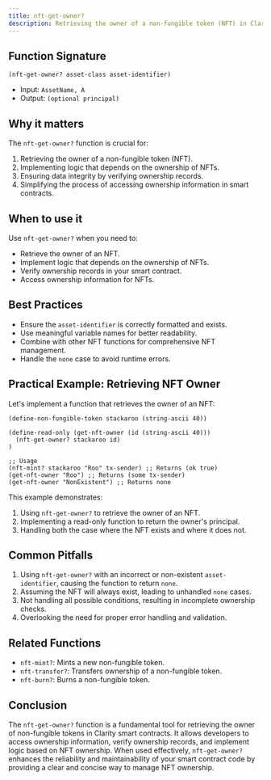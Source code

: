 ```yaml
---
title: nft-get-owner?
description: Retrieving the owner of a non-fungible token (NFT) in Clarity smart contracts.
---
```


## Function Signature

```clarity
(nft-get-owner? asset-class asset-identifier)
```

- Input: `AssetName, A`
- Output: `(optional principal)`

## Why it matters

The `nft-get-owner?` function is crucial for:

1. Retrieving the owner of a non-fungible token (NFT).
2. Implementing logic that depends on the ownership of NFTs.
3. Ensuring data integrity by verifying ownership records.
4. Simplifying the process of accessing ownership information in smart contracts.

## When to use it

Use `nft-get-owner?` when you need to:

- Retrieve the owner of an NFT.
- Implement logic that depends on the ownership of NFTs.
- Verify ownership records in your smart contract.
- Access ownership information for NFTs.

## Best Practices

- Ensure the `asset-identifier` is correctly formatted and exists.
- Use meaningful variable names for better readability.
- Combine with other NFT functions for comprehensive NFT management.
- Handle the `none` case to avoid runtime errors.

## Practical Example: Retrieving NFT Owner

Let's implement a function that retrieves the owner of an NFT:

```clarity
(define-non-fungible-token stackaroo (string-ascii 40))

(define-read-only (get-nft-owner (id (string-ascii 40)))
  (nft-get-owner? stackaroo id)
)

;; Usage
(nft-mint? stackaroo "Roo" tx-sender) ;; Returns (ok true)
(get-nft-owner "Roo") ;; Returns (some tx-sender)
(get-nft-owner "NonExistent") ;; Returns none
```

This example demonstrates:
1. Using `nft-get-owner?` to retrieve the owner of an NFT.
2. Implementing a read-only function to return the owner's principal.
3. Handling both the case where the NFT exists and where it does not.

## Common Pitfalls

1. Using `nft-get-owner?` with an incorrect or non-existent `asset-identifier`, causing the function to return `none`.
2. Assuming the NFT will always exist, leading to unhandled `none` cases.
3. Not handling all possible conditions, resulting in incomplete ownership checks.
4. Overlooking the need for proper error handling and validation.

## Related Functions

- `nft-mint?`: Mints a new non-fungible token.
- `nft-transfer?`: Transfers ownership of a non-fungible token.
- `nft-burn?`: Burns a non-fungible token.

## Conclusion

The `nft-get-owner?` function is a fundamental tool for retrieving the owner of non-fungible tokens in Clarity smart contracts. It allows developers to access ownership information, verify ownership records, and implement logic based on NFT ownership. When used effectively, `nft-get-owner?` enhances the reliability and maintainability of your smart contract code by providing a clear and concise way to manage NFT ownership.
